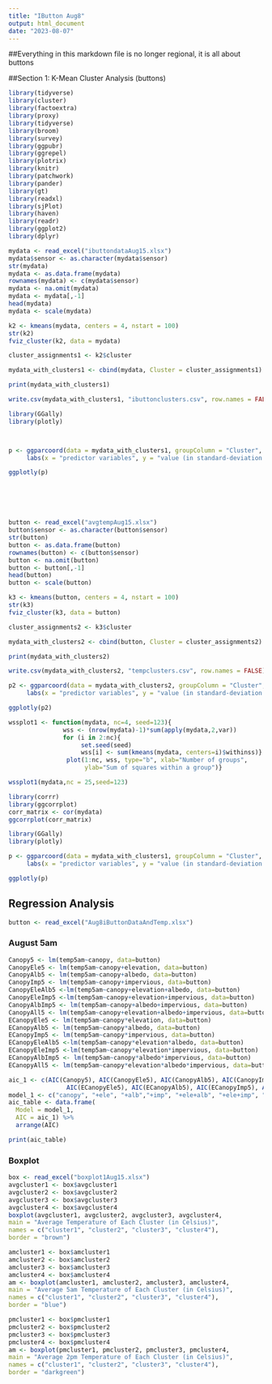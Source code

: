 ```yaml
---
title: "IButton Aug8"
output: html_document
date: "2023-08-07"
---
```


##Everything in this markdown file is no longer regional, it is all about buttons

##Section 1: K-Mean Cluster Analysis (buttons)        

```r
library(tidyverse)
library(cluster)
library(factoextra)
library(proxy)
library(tidyverse)
library(broom)
library(survey)
library(ggpubr) 
library(ggrepel) 
library(plotrix)
library(knitr)
library(patchwork)
library(pander)
library(gt)
library(readxl)
library(sjPlot)
library(haven)
library(readr)
library(ggplot2)
library(dplyr)
```

```r
mydata <- read_excel("ibuttondataAug15.xlsx")
mydata$sensor <- as.character(mydata$sensor)
str(mydata)
mydata <- as.data.frame(mydata)
rownames(mydata) <- c(mydata$sensor)
mydata <- na.omit(mydata)
mydata <- mydata[,-1]
head(mydata)
mydata <- scale(mydata)

k2 <- kmeans(mydata, centers = 4, nstart = 100)
str(k2)
fviz_cluster(k2, data = mydata)

cluster_assignments1 <- k2$cluster

mydata_with_clusters1 <- cbind(mydata, Cluster = cluster_assignments1)

print(mydata_with_clusters1)

write.csv(mydata_with_clusters1, "ibuttonclusters.csv", row.names = FALSE)

library(GGally)
library(plotly)



p <- ggparcoord(data = mydata_with_clusters1, groupColumn = "Cluster", scale = "std") +
     labs(x = "predictor variables", y = "value (in standard-deviation units)", title = "Clustering for ibutton")

ggplotly(p)







```

```r
button <- read_excel("avgtempAug15.xlsx")
button$sensor <- as.character(button$sensor)
str(button)
button <- as.data.frame(button)
rownames(button) <- c(button$sensor)
button <- na.omit(button)
button <- button[,-1]
head(button)
button <- scale(button)

k3 <- kmeans(button, centers = 4, nstart = 100)
str(k3)
fviz_cluster(k3, data = button)

cluster_assignments2 <- k3$cluster

mydata_with_clusters2 <- cbind(button, Cluster = cluster_assignments2)

print(mydata_with_clusters2)

write.csv(mydata_with_clusters2, "tempclusters.csv", row.names = FALSE)

p2 <- ggparcoord(data = mydata_with_clusters2, groupColumn = "Cluster", scale = "std") +
     labs(x = "predictor variables", y = "value (in standard-deviation units)", title = "Clustering for ibutton temperature")

ggplotly(p2)

```





```r
wssplot1 <- function(mydata, nc=4, seed=123){
               wss <- (nrow(mydata)-1)*sum(apply(mydata,2,var))
               for (i in 2:nc){
                    set.seed(seed)
                    wss[i] <- sum(kmeans(mydata, centers=i)$withinss)}
                plot(1:nc, wss, type="b", xlab="Number of groups",
                     ylab="Sum of squares within a group")}

wssplot1(mydata,nc = 25,seed=123)
```
```r
library(corrr)
library(ggcorrplot)
corr_matrix <- cor(mydata)
ggcorrplot(corr_matrix)
```

```r
library(GGally)
library(plotly)

p <- ggparcoord(data = mydata_with_clusters1, groupColumn = "Cluster", scale = "std") +
     labs(x = "predictor variables", y = "value (in standard-deviation units)", title = "Clustering for original blockmean")

ggplotly(p)
```

## Regression Analysis       
```r
button <- read_excel("Aug8iButtonDataAndTemp.xlsx")
```
### August 5am      

```r
Canopy5 <- lm(temp5am~canopy, data=button)
CanopyEle5 <- lm(temp5am~canopy+elevation, data=button)
CanopyAlb5 <- lm(temp5am~canopy+albedo, data=button)
CanopyImp5 <- lm(temp5am~canopy+impervious, data=button)
CanopyEleAlb5 <-lm(temp5am~canopy+elevation+albedo, data=button)
CanopyEleImp5 <-lm(temp5am~canopy+elevation+impervious, data=button)
CanopyAlbImp5 <- lm(temp5am~canopy+albedo+impervious, data=button)
CanopyAll5 <- lm(temp5am~canopy+elevation+albedo+impervious, data=button)
ECanopyEle5 <- lm(temp5am~canopy*elevation, data=button)
ECanopyAlb5 <- lm(temp5am~canopy*albedo, data=button)
ECanopyImp5 <- lm(temp5am~canopy*impervious, data=button)
ECanopyEleAlb5 <-lm(temp5am~canopy*elevation*albedo, data=button)
ECanopyEleImp5 <-lm(temp5am~canopy*elevation*impervious, data=button)
ECanopyAlbImp5 <- lm(temp5am~canopy*albedo*impervious, data=button)
ECanopyAll5 <- lm(temp5am~canopy*elevation*albedo*impervious, data=button)

aic_1 <- c(AIC(Canopy5), AIC(CanopyEle5), AIC(CanopyAlb5), AIC(CanopyImp5), AIC(CanopyEleAlb5), AIC(CanopyEleImp5), AIC(CanopyAlbImp5), AIC(CanopyAll5), 
                AIC(ECanopyEle5), AIC(ECanopyAlb5), AIC(ECanopyImp5), AIC(ECanopyEleAlb5), AIC(ECanopyEleImp5), AIC(ECanopyAlbImp5), AIC(ECanopyAll5))
model_1 <- c("canopy", "+ele", "+alb","+imp", "+ele+alb", "+ele+imp", "+alb+imp", "all", "*ele", "*alb", "*imp", "*ele*imp", "*alb*imp", "*all")
aic_table <- data.frame(
  Model = model_1,
  AIC = aic_1) %>%
  arrange(AIC)

print(aic_table)

```

### Boxplot
```r
box <- read_excel("boxplot1Aug15.xlsx")
avgcluster1 <- box$avgcluster1
avgcluster2 <- box$avgcluster2
avgcluster3 <- box$avgcluster3
avgcluster4 <- box$avgcluster4
boxplot(avgcluster1, avgcluster2, avgcluster3, avgcluster4,
main = "Average Temperature of Each Cluster (in Celsius)",
names = c("cluster1", "cluster2", "cluster3", "cluster4"),
border = "brown")

amcluster1 <- box$amcluster1
amcluster2 <- box$amcluster2
amcluster3 <- box$amcluster3
amcluster4 <- box$amcluster4
am <- boxplot(amcluster1, amcluster2, amcluster3, amcluster4,
main = "Average 5am Temperature of Each Cluster (in Celsius)",
names = c("cluster1", "cluster2", "cluster3", "cluster4"),
border = "blue")

pmcluster1 <- box$pmcluster1
pmcluster2 <- box$pmcluster2
pmcluster3 <- box$pmcluster3
pmcluster4 <- box$pmcluster4
am <- boxplot(pmcluster1, pmcluster2, pmcluster3, pmcluster4,
main = "Average 2pm Temperature of Each Cluster (in Celsius)",
names = c("cluster1", "cluster2", "cluster3", "cluster4"),
border = "darkgreen")

```

